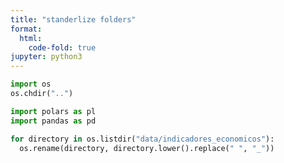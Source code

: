 ```yaml
---
title: "standerlize folders"
format:
  html:
    code-fold: true
jupyter: python3
---
```

```python
import os
os.chdir("..")
```

```python
import polars as pl
import pandas as pd
```

```python
for directory in os.listdir("data/indicadores_economicos"):
  os.rename(directory, directory.lower().replace(" ", "_"))
```
